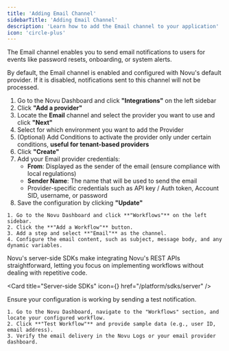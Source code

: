 ```yaml
---
title: 'Adding Email Channel'
sidebarTitle: 'Adding Email Channel'
description: 'Learn how to add the Email channel to your application'
icon: 'circle-plus'
---
```




The Email channel enables you to send email notifications to users for events like password resets, onboarding, or system alerts.

<Steps>
  <Step title="Enable Email Channel in Novu Dashboard">

<Callout type="info">
  By default, the Email channel is enabled and configured with Novu's default provider. If it is
  disabled, notifications sent to this channel will not be processed.
</Callout>

1. Go to the Novu Dashboard and click **"Integrations"** on the left sidebar
2. Click **"Add a provider"**
3. Locate the **Email** channel and select the provider you want to use and click **"Next"**
4. Select for which environment you want to add the Provider
5. (Optional) Add Conditions to activate the provider only under certain conditions, **useful for tenant-based providers**
6. Click **"Create"**
7. Add your Email provider credentials:
   - **From**: Displayed as the sender of the email (ensure compliance with local regulations)
   - **Sender Name**: The name that will be used to send the email
   - Provider-specific credentials such as API key / Auth token, Account SID, username, or password
8. Save the configuration by clicking **"Update"**

  </Step>

  <Step title="Setup workflow with email channel in Novu Dashboard">
    
    1. Go to the Novu Dashboard and click **"Workflows"** on the left sidebar.
    2. Click the **"Add a Workflow"** button.
    3. Add a step and select **"Email"** as the channel.
    4. Configure the email content, such as subject, message body, and any dynamic variables.

  </Step>

  <Step title="Add a workflow trigger to your backend">
Novu's server-side SDKs make integrating Novu's REST APIs straightforward, letting you focus on implementing workflows without dealing with repetitive code.

<Card title="Server-side SDKs" icon={<CodeIcon />} href="/platform/sdks/server" />
  </Step>

  <Step title="Test and Verify Email Channel">
Ensure your configuration is working by sending a test notification.

    1. Go to the Novu Dashboard, navigate to the "Workflows" section, and locate your configured workflow.
    2. Click **"Test Workflow"** and provide sample data (e.g., user ID, email address).
    3. Verify the email delivery in the Novu Logs or your email provider dashboard.

  </Step>
</Steps>
